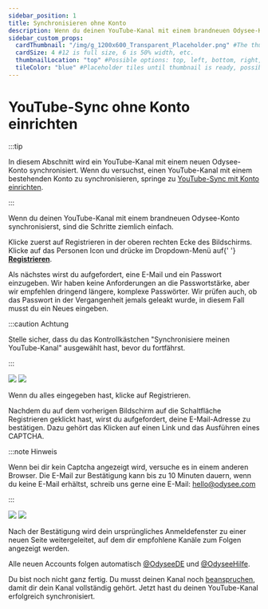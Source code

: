 ---
sidebar_position: 1
title: Synchronisieren ohne Konto
description: Wenn du deinen YouTube-Kanal mit einem brandneuen Odysee-Konto synchronisieren möchtest, dann bist du hier genau richtig.
sidebar_custom_props:
  cardThumbnail: "/img/g_1200x600_Transparent_Placeholder.png" #The thumbnail on the category card.
  cardSize: 4 #12 is full size, 6 is 50% width, etc.
  thumbnailLocation: "top" #Possible options: top, left, bottom, right, none
  tileColor: "blue" #Placeholder tiles until thumbnail is ready, possible options: blue, cream, darkpurple, lightpurple, mauve, orange, pink, none
---

# YouTube-Sync ohne Konto einrichten

:::tip

In diesem Abschnitt wird ein YouTube-Kanal mit einem neuen Odysee-Konto synchronisiert. Wenn du versuchst, einen YouTube-Kanal mit einem bestehenden Konto zu synchronisieren, springe zu [YouTube-Sync mit Konto einrichten](/category-syncprogram/category-walkthrough/existingaccounts).

:::

Wenn du deinen YouTube-Kanal mit einem brandneuen Odysee-Konto synchronisierst, sind die Schritte ziemlich einfach.


<Tabs groupId="device">
  <TabItem value="web" label="Web" default>
    Klicke zuerst auf <PrimaryOdyseeButton url="https://odysee.com/$/signup">Registrieren</PrimaryOdyseeButton> in der oberen rechten Ecke des Bildschirms.
    <Image img="/img/de/front_page_logged_out_arrow_register_desktop_dark.png#dark" />
    <Image img="/img/de/front_page_logged_out_arrow_register_desktop_light.png#light" />
  </TabItem>
  <TabItem value="mobile" label="Mobile">
    Klicke auf das Personen Icon <OdyseeButtonRound><OdyseeIcon type="person" /></OdyseeButtonRound> und drücke im Dropdown-Menü auf{' '}
    <b><a href="https://odysee.com/$/signup">Registrieren</a></b>.
    <Image img="/img/de/front_page_logged_out_arrow_register_mobile_dark.png#dark" />
    <Image img="/img/de/front_page_logged_out_arrow_register_mobile_light.png#light" />
  </TabItem>
</Tabs>

Als nächstes wirst du aufgefordert, eine E-Mail und ein Passwort einzugeben. Wir haben keine Anforderungen an die Passwortstärke, aber wir empfehlen dringend längere, komplexe Passwörter. Wir prüfen auch, ob das Passwort in der Vergangenheit jemals geleakt wurde, in diesem Fall musst du ein Neues eingeben.

:::caution Achtung

Stelle sicher, dass du das Kontrollkästchen "Synchronisiere meinen YouTube-Kanal" ausgewählt hast, bevor du fortfährst.

:::

<Image src="/img/de/register_screen_arrow_sync_dark.png#dark" />
<Image src="/img/de/register_screen_arrow_sync_light.png#light" />

Wenn du alles eingegeben hast, klicke auf <PrimaryOdyseeButton>Registrieren</PrimaryOdyseeButton>.

Nachdem du auf dem vorherigen Bildschirm auf die Schaltfläche Registrieren geklickt hast, wirst du aufgefordert, deine E-Mail-Adresse zu bestätigen. Dazu gehört das Klicken auf einen Link und das Ausführen eines CAPTCHA.

:::note Hinweis

Wenn bei dir kein Captcha angezeigt wird, versuche es in einem anderen Browser. Die E-Mail zur Bestätigung kann bis zu 10 Minuten dauern, wenn du keine E-Mail erhältst, schreib uns gerne eine E-Mail: hello@odysee.com

:::

<Image src="/img/de/confirm_account_screen_dark.png#dark" />
<Image src="/img/de/confirm_account_screen_light.png#light" />

Nach der Bestätigung wird dein ursprüngliches Anmeldefenster zu einer neuen Seite weitergeleitet, auf dem dir empfohlene Kanäle zum Folgen angezeigt werden.

Alle neuen Accounts folgen automatisch [@OdyseeDE](https://odysee.com/@OdyseeDE:1) und [@OdyseeHilfe](https://odysee.com/@OdyseeHilfe:1).

Du bist noch nicht ganz fertig. Du musst deinen Kanal noch [beanspruchen](/category-syncprogram/category-walkthrough/claimingyourchannel), damit dir dein Kanal vollständig gehört. Jetzt hast du deinen YouTube-Kanal erfolgreich synchronisiert. 
